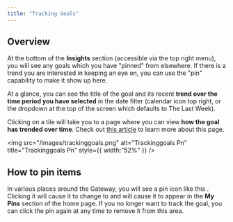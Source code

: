```yaml
---
title: "Tracking Goals"
---
```


## **Overview**

At the bottom of the **Insights** section (accessible via the top right menu), you will see any goals which you have "pinned" from elsewhere. If there is a trend you are interested in keeping an eye on, you can use the "pin" capability to make it show up here.

At a glance, you can see the title of the goal and its recent **trend over the time period you have selected** in the date filter (calendar icon top right, or the dropdown at the top of the screen which defaults to The Last Week).

Clicking on a tile will take you to a page where you can view **how the goal has trended over time**. Check out [<u>this article</u>](https://help.travtus.com/en/articles/9221120-tracked-goal-overview) to learn more about this page.

<img
  src="/images/trackinggoals.png"
  alt="Trackinggoals Pn"
  title="Trackinggoals Pn"
  style={{ width:"52%" }}
/>

## **How to pin items**

In various places around the Gateway, you will see a pin icon like this . Clicking it will cause it to change to and will cause it to appear in the **My Pins** section of the home page. If you no longer want to track the goal, you can click the pin again at any time to remove it from this area.